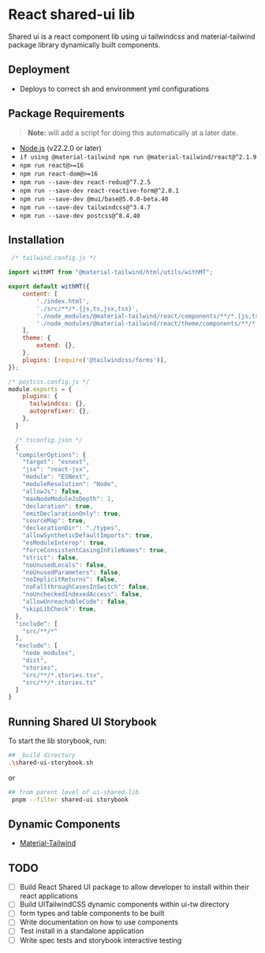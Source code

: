 
<Meta title="Introduction" />

# React shared-ui lib

Shared ui is a react component lib using ui tailwindcss and material-tailwind package library dynamically built components.

## Deployment

-   Deploys to correct sh and environment yml configurations

## Package Requirements

> **Note:** will add a script for doing this automatically at a later date.

-   [Node.js](https://nodejs.org/) (v22.2.0 or later)
-   `if using @material-tailwind npm run @material-tailwind/react@^2.1.9`
-   `npm run react@>=16`
-   `npm run react-dom@>=16`
-   `npm run --save-dev react-redux@^7.2.5`
-   `npm run --save-dev react-reactive-form@^2.0.1`
-   `npm run --save-dev @mui/base@5.0.0-beta.40`
-   `npm run --save-dev tailwindcss@^3.4.7`
-   `npm run --save-dev postcss@^8.4.40`

## Installation

```javascript
 /* tailwind.config.js */

import withMT from "@material-tailwind/html/utils/withMT";

export default withMT({
    content: [
        './index.html',
        './src/**/*.{js,ts,jsx,tsx}',
        './node_modules/@material-tailwind/react/components/**/*.{js,ts,jsx,tsx}',
        './node_modules/@material-tailwind/react/theme/components/**/*.{js,ts,jsx,tsx}',
    ],
    theme: {
        extend: {},
    },
    plugins: [require('@tailwindcss/forms')],
});

/* postcss.config.js */
module.exports = {
    plugins: {
      tailwindcss: {},
      autoprefixer: {},
    },
  }

  /* tsconfig.json */
  {
  "compilerOptions": {
    "target": "esnext",
    "jsx": "react-jsx",
    "module": "ESNext",
    "moduleResolution": "Node",
    "allowJs": false,
    "maxNodeModuleJsDepth": 1,
    "declaration": true,
    "emitDeclarationOnly": true,
    "sourceMap": true,
    "declarationDir": "./types",
    "allowSyntheticDefaultImports": true,
    "esModuleInterop": true,
    "forceConsistentCasingInFileNames": true,
    "strict": false,
    "noUnusedLocals": false,
    "noUnusedParameters": false,
    "noImplicitReturns": false,
    "noFallthroughCasesInSwitch": false,
    "noUncheckedIndexedAccess": false,
    "allowUnreachableCode": false,
    "skipLibCheck": true,
  },
  "include": [
    "src/**/*"
  ],
  "exclude": [
    "node_modules",
    "dist",
    "stories",
    "src/**/*.stories.tsx",
    "src/**/*.stories.ts"
  ]
}
```

## Running Shared UI Storybook

To start the lib storybook, run:

```bash
## _build directory
.\shared-ui-storybook.sh
```

or

```bash
## from parent level of ui-shared-lib
 pnpm --filter shared-ui storybook
```

## Dynamic Components

-   [Material-Tailwind](src/material-tw/MT.md)

## TODO

-   [ ] Build React Shared UI package to allow developer to install within their react applications
-   [ ] Build UITailwindCSS dynamic components within ui-tw directory
-   [ ] form types and table components to be built
-   [ ] Write documentation on how to use components
-   [ ] Test install in a standalone application
-   [ ] Write spec tests and storybook interactive testing
